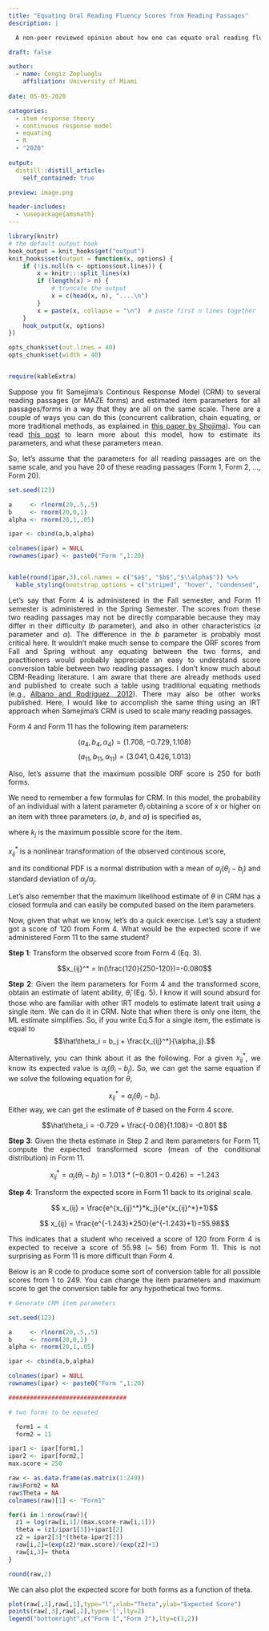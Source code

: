 ```yaml
---
title: "Equating Oral Reading Fluency Scores from Reading Passages"
description: |

  A non-peer reviewed opinion about how one can equate oral reading fluency scores from two reading passages with different difficulty levels using Samejima's Continuous Response Model.

draft: false

author:
  - name: Cengiz Zopluoglu
    affiliation: University of Miami
    
date: 05-05-2020

categories:
  - item response theory
  - continuous response model
  - equating
  - R
  - "2020"
  
output:
  distill::distill_article:
    self_contained: true

preview: image.png

header-includes:
  - \usepackage{amsmath} 
---
```


<style>

body {
text-align: justify}

</style>

```r

library(knitr)
# the default output hook
hook_output = knit_hooks$get("output")
knit_hooks$set(output = function(x, options) {
    if (!is.null(n <- options$out.lines)) {
        x = knitr:::split_lines(x)
        if (length(x) > n) {
            # truncate the output
            x = c(head(x, n), "....\n")
        }
        x = paste(x, collapse = "\n")  # paste first n lines together
    }
    hook_output(x, options)
})

opts_chunk$set(out.lines = 40)
opts_chunk$set(width = 40)


require(kableExtra)

```


Suppose you fit Samejima's Continous Response Model (CRM) to several reading passages (or MAZE forms) and estimated item parameters for all passages/forms in a way that they are all on the same scale. There are a couple of ways you can do this (concurrent calibration, chain equating, or more traditional methods, as explained in [this paper by Shojima](https://link.springer.com/article/10.2333/bhmk.30.155)). You can read [this post](https://cengiz.me/posts/crm-stan/) to learn more about this model, how to estimate its parameters, and what these parameters mean.

So, let's assume that the parameters for all reading passages are on the same scale, and you have 20 of these reading passages (Form 1, Form 2, ..., Form 20).

```r

set.seed(123)

a     <- rlnorm(20,.5,.5)
b     <- rnorm(20,0,1)
alpha <- rnorm(20,1,.05)

ipar <- cbind(a,b,alpha)

colnames(ipar) = NULL
rownames(ipar) <- paste0("Form ",1:20)


kable(round(ipar,3),col.names = c("$a$", "$b$","$\\alpha$")) %>%
  kable_styling(bootstrap_options = c("striped", "hover", "condensed", "responsive"))

```

Let's say that Form 4 is administered in the Fall semester, and Form 11 semester is administered in the Spring Semester. The scores from these two reading passages may not be directly comparable because they may differ in their difficulty ($b$ parameter), and also in other characteristics ($a$ parameter and $\alpha$). The difference in the $b$ parameter is probably most critical here. It wouldn't make much sense to compare the ORF scores from Fall and Spring without any equating between the two forms, and practitioners would probably appreciate an easy to understand score conversion table between two reading passages. I don't know much about CBM-Reading literature. I am aware that there are already methods used and published to create such a table using traditional equating methods (e.g., [Albano and Rodriguez, 2012](https://www.sciencedirect.com/science/article/pii/S0022440511000549)). There may also be other works published. Here, I would like to accomplish the same thing using an IRT approach when Samejima's CRM is used to scale many reading passages. 

Form 4 and Form 11 has the following item parameters:

 $$(a_4,b_4,\alpha_4)=(1.708,-0.729,1.108)$$
 $$(a_{11},b_{11},\alpha_{11})=(3.041,0.426,1.013)$$

Also, let's assume that the maximum possible ORF score is 250 for both forms. 

We need to remember a few formulas for CRM. In this model, the probability of an individual with a latent parameter $\theta_i$ obtaining a score of $x$ or higher on an item with three parameters ($a$, $b$, and $\alpha$) is specified as,

\begin{equation} 
  P_{ij}(X\geq x|\theta_{i},a_j,b_j,\alpha_j)=\frac{1}{\sqrt{2\pi}}\int_{-\infty}^{v}{e^{-\frac{t^2}{2}}dt}
  (\#eq:1)
\end{equation} 

\begin{equation} 
  v=a_j\times (\theta_i-b_j-\frac{1}{\alpha_j}ln\frac{x_{ij}}{k_j-x_{ij}})
  (\#eq:2)
\end{equation} 

where $k_j$ is the maximum possible score for the item. 

$x_{ij}^*$ is a nonlinear transformation of the observed continous score, 

\begin{equation} 
  x_{ij}^* = ln(\frac{x_{ij}}{k_j-x_{ij}}),
  (\#eq:3)
\end{equation} 

and its conditional PDF is a normal distribution with a mean of $\alpha_j(\theta_i - b_j)$ and standard deviation of $\alpha_j/a_j$.

\begin{equation} 
  x^* \sim N(\alpha_j(\theta_i - b_j),\alpha_j/a_j).
  (\#eq:4)
\end{equation} 
  
Let's also remember that the maximum likelihood estimate of $\theta$ in CRM has a closed formula and can easily be computed based on the item parameters.
  
\begin{equation} 
  \hat\theta_i = \frac{\sum_{j=1}^{n}a_j^2(b_j+\frac{x_{ij}^*}{\alpha_j})}{\sum_{j=1}^{n}a_j^2}
  (\#eq:5)
\end{equation} 
 
Now, given that what we know, let's do a quick exercise. Let's say a student got a score of 120 from Form 4. What would be the expected score if we administered Form 11 to the same student?
    
**Step 1**: Transform the observed score from Form 4 (Eq. 3). 

  $$x_{ij}^* = ln(\frac{120}{250-120})=-0.080$$
    
**Step 2**: Given the item parameters for Form 4 and the transformed score, obtain an estimate of latent ability,  $\hat\theta_i$ (Eg. 5). I know it will sound absurd for those who are familiar with other IRT models to estimate latent trait using a single item. We can do it in CRM. Note that when there is only one item, the ML estimate simplifies. So, if you write Eq.5 for a single item, the estimate is equal to 
$$\hat\theta_i = b_j + \frac{x_{ij}^*}{\alpha_j}.$$ 

Alternatively, you can think about it as the following. For a given $x_{ij}^*$, we know its expected value is $\alpha_j(\theta_i - b_j)$. So, we can get the same equation if we solve the following equation for $\theta$,

$$x_{ij}^* = \alpha_j(\theta_i - b_j).$$
Either way, we can get the estimate of $\theta$ based on the Form 4 score.

  $$\hat\theta_i = -0.729 + \frac{-0.08}{1.108}= -0.801 $$
    
**Step 3**: Given the theta estimate in Step 2 and item parameters for Form 11, compute the expected transformed score (mean of the conditional distribution) in Form 11.

$$x_{ij}^* = \alpha_j(\theta_i - b_j) = 1.013*(-0.801-0.426) = -1.243$$
  
**Step 4**: Transform the expected score in Form 11 back to its original scale.

$$ x_{ij} = \frac{e^{x_{ij}^*}*k_j}{e^{x_{ij}^*}+1}$$

$$ x_{ij} = \frac{e^{-1.243}*250}{e^{-1.243}+1}=55.98$$

This indicates that a student who received a score of 120 from Form 4 is expected to receive a score of 55.98 (~ 56) from Form 11. This is not surprising as Form 11 is more difficult than Form 4.

Below is an R code to produce some sort of conversion table for all possible scores from 1 to 249. You can change the item parameters and maximum score to get the conversion table for any hypothetical two forms.

```r

# Generate CRM item parameters

set.seed(123)

a     <- rlnorm(20,.5,.5)
b     <- rnorm(20,0,1)
alpha <- rnorm(20,1,.05)

ipar <- cbind(a,b,alpha)

colnames(ipar) = NULL
rownames(ipar) <- paste0("Form ",1:20)

#################################

# two forms to be equated

  form1 = 4
  form2 = 11

ipar1 <- ipar[form1,]
ipar2 <- ipar[form2,]
max.score = 250

raw <- as.data.frame(as.matrix(1:249))
raw$Form2 = NA
raw$Theta = NA
colnames(raw)[1] <- "Form1"

for(i in 1:nrow(raw)){
  z1 = log(raw[i,1]/(max.score-raw[i,1]))
  theta = (z1/ipar1[3])+ipar1[2]
  z2 = ipar2[3]*(theta-ipar2[2])
  raw[i,2]=(exp(z2)*max.score)/(exp(z2)+1)
  raw[i,3]= theta
}

round(raw,2)
```  

We can also plot the expected score for both forms as a function of theta.

```r
plot(raw[,3],raw[,1],type="l",xlab="Theta",ylab="Expected Score")
points(raw[,3],raw[,2],type='l',lty=2)
legend("bottomright",c("Form 1","Form 2"),lty=c(1,2))
```

